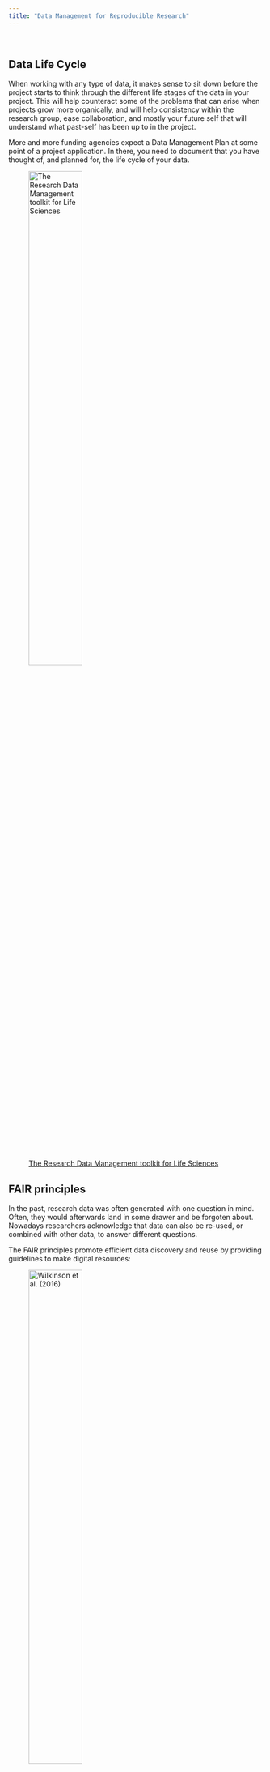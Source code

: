 ```yaml
---
title: "Data Management for Reproducible Research"
---
```


<br>

## Data Life Cycle

When working with any type of data, it makes sense to sit down before the project starts to think through the different life stages of the data in your project. This will help counteract some of the problems that can arise when projects grow more organically, and will help consistency within the research group, ease collaboration, and mostly your future self that will understand what past-self has been up to in the project. 

::: {.callout-note}

More and more funding agencies expect a Data Management Plan at some point of a project application. In there, you need to document that you have thought of, and planned for, the life cycle of your data. 

:::

![[The Research Data Management toolkit for Life Sciences](https://rdmkit.elixir-europe.org/)](figures/data_management/Data_life_cycle.png){.class width=50%}


## FAIR principles

In the past, research data was often generated with one question in mind. Often, they would afterwards land in some drawer and be forgoten about. Nowadays researchers acknowledge that data can also be re-used, or combined with other data, to answer different questions. 

The FAIR principles promote efficient data discovery and reuse by providing guidelines to make digital resources:

![[Wilkinson et al. (2016)](https://www.tpximpact.com/knowledge-hub/insights/fair-data-guide/
)](figures/data_management/fair-data-principles.webp){.class width=50%}

FAIR principles, in turn, rely on **good data management practices** in all phases of research:

- Research documentation
- Data organisation
- Information security
- Ethics and legislation

## Reproducible research

Lucky for us, once we implement good data management practices, we will also increase the reproducibility of our analyses. Extensive documentation will increase faith in the outcome of analyses, and will help people (again, future-you) understand what has been done. 

Last, but not least, reproducible research practices make project hand-overs smoother, when the next person already understands the structure of the project, and can rely on good documentation.

## What data do we work with?

> Bioinformatics is an interdisciplinary field of science that develops methods and software tools for understanding biological data, especially when the data sets are large and complex.
([Wikipedia](https://en.wikipedia.org/wiki/Bioinformatics))

This data can come from a variety of different biological processes:

![source: Lizel Potgieter](figures/data_management/bioinformatics_dogma.png){.class width=70%}


Early on, sequencing data was not readily available, but due to [decreasing costs](https://www.genome.gov/about-genomics/fact-sheets/Sequencing-Human-Genome-cost) and [increased computational power](https://en.wikipedia.org/wiki/Moore%27s_law) biological data is now being produced in ever increasing quantities:

![[Growth of the Sequence Read Archive, SRA, from 2012 to 2021](https://academic.oup.com/nar/article/50/D1/D387/6438001)](figures/data_management/SRA_available_data.jpg){.class width=70%}


At the same time, new technologies are being developed, and new tools that might or might not be maintained or benchmarked against existing tools. It's the wild west out there!

![Overview of modern sequencing technologies and where they apply to biological processes](figures/data_management/technologies.png){.class width=70%}

## Working with data

Often, with a new project, one sits down with the data, tries out things and see if they worked. A lot of bioinformatics is not being afraid to try things, and reading the documentation. 

This traditional way of working with bioinformatics data can have merits and lead to new discoveries. However, in this course we would like to introduce you to a more structured way to make sense of your data. 

Let's have a look at a typical PhD student's research project: 

- They might analyse their data, and get some results. 
- After talking with their supervisor they might get a few other samples from a collaborator, or need to drop them from the analyses due to quality concerns. 
- They run the analyses again and get a different set of results. 
- There might be a few iterations of this process, and then the reviewers require some additional analyses...

In the "end" we have something like this: 

![Which one of these is the latest version?](figures/data_management/data_chaos.png){.class width=20%}

::: {.callout-tip title="Best practices file organization"}
- There is a folder for the raw data, which **does not get altered**.
- Code is **kept separate** from data.
- Use a **version control** system (at least for code) – e.g. git.
- There should be a **README** in every directory, describing the purpose of the directory and its contents.
- Use **file naming** schemes that makes it easy to find files and understand what they are (for humans and machines) and document them.
- Use **non-proprietary formats** – .csv rather than .xlsx
:::

## Literate programming

Our hypothetical PhD student, even if taking into account the best practice tips from above, is still likely to run the same analyses over and over whenever the input data changes. Sometimes, this might be months, or even years, after the original analysis was performed. 

Luckily, they can save their code snippets (with intuitive file names) and re-use the code from back then. This is often done with R-scripts, but can just as well be applied to bash scripts, python scripts etc.

In the past years, the development went even further and one can even combine code and documentation in the same document. The code is wrapped in so called `chunks`, or `code cells`, that are executable from within the document. 

> Debugging is twice as hard as writing the code in the first place.
Therefore, if you write the code as cleverly as possible, you are,
by definition, not smart enough to debug it.
> Brian Kernighan

Before the course you have already worked with one such notebook - `Quarto`. We will continue to work with it during this course. 

::: {.callout-tip}
- Document your methods and workflows.
- Document where and when you downloaded data.
- Document the versions of the software that you ran.
:::

## Version control

Now that our student has reproducible documents, with reasonable names, that can execute their analyses reliably over and over again, what happens if they modify their analyses? Will they end up again with different result files and their project sink down in chaos?

No, because there is **version control**, the practice of tracking and managing changes to files. 

Again, before the course you worked through the basics of git, and how to use it with GitHub collaboratively. We will continue using git during the course as well. 

## Environment managers

Using git, our PhD student can now share their reproducible code with their colloaborators, or between systems. They can rest assured that the different versions of the notebook are tracked and can be checked out when necessary. But what about the bioinformatic tools? Can they also be shared easily?

Different computers can run on different operating systems, or can have different versions of databases installed. This can lead to conflicts between tools, or software versions and can impact code usability, or reproducibility. 

Fortunately, smart people have developed environment managers such as `conda`, `bioconda`, or `pixi`. These tools **find and install packages**, so that the same package versions are being run between different computers. However, the code might still give different results on different operating systems.

During this course we will be building our own environments with Pixi - you'll see how great it is not having to manually install tools anymore!

## Containers in bioinformatics

But what if our PhD student needs to run their code on different operating systems? 

They can use containers, that contain everything needed to run the application, even the operating system. Containers are being exchanged as container images, which makes them lightweight. Containers do not change over time, so the results will be the same today and in a few years. Everyone gets the same container that works in the same way.

In this course, you will have guessed it, we will learn about containers, where to get them and how to use them.


## Workflow manager

Now our PhD student can use containers, or environments, to provide a uniform environment for their version controlled, wonderfully documented and reproducible code. Fantastic! But they still have to deploy, or at least monitor, their scripts manually. 

Fortunately there are workflow managers that can integrate all of the above, submit your jobs for you, and even monitor and re-submit scripts after failure. They will automatically submit jobs for you, decreasing downtime and increasing efficiency.

::: {.callout-tip}

Humans tend to do mistakes, especially when it comes to tedious or repetitive tasks. If you automate data handling, formatting etc. you are less likely to make mistakes like typos, or changing colors in images.

:::

In this course, we will also cover a workflow manager, `Nextflow` and learn how to make our own workflow, and how to run already developed workflows. 

## Goal of the course

With this, we want to give you tools that will help you plan and carry out your research. These tools will make your work more efficient and more reproducible. No matter what kind of data you use, you will take something useful from this course.

![Overview of modern sequencing technologies and where they apply to biological processes](figures/data_management/technologies.png){.class width=70%}
